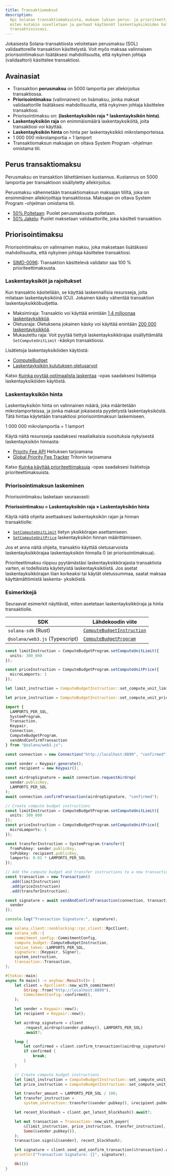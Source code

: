 ```yaml
---
title: Transaktiomaksut
description:
  Opi Solanan transaktiomaksuista, mukaan lukien perus- ja prioriteettimaksut,
  miten kutakin sovelletaan ja parhaat käytännöt laskentayksiköiden hallintaan
  transaktioissasi.
---
```


Jokaisesta Solana-transaktiosta veloitetaan perusmaksu (SOL) validaattoreille
transaktion käsittelystä. Voit myös maksaa valinnaisen priorisointimaksun
lisätäksesi mahdollisuutta, että nykyinen johtaja (validaattori) käsittelee
transaktiosi.

## Avainasiat

- Transaktion **perusmaksu** on 5000 lamportia per allekirjoitus transaktiossa.
- **Priorisointimaksu** (valinnainen) on lisämaksu, jonka maksat validaattorille
  lisätäksesi mahdollisuutta, että nykyinen johtaja käsittelee transaktiosi.
- Priorisointimaksu on: **(laskentayksikön raja \* laskentayksikön hinta)**.
- **Laskentayksikön raja** on enimmäismäärä laskentayksiköitä, joita
  transaktiosi voi käyttää.
- **Laskentayksikön hinta** on hinta per laskentayksikkö mikrolamporteissa.
- 1 000 000 mikrolamportia = 1 lamport
- Transaktiomaksun maksajan on oltava System Program -ohjelman omistama tili.

## Perus transaktiomaksu

Perusmaksu on transaktion lähettämisen kustannus. Kustannus on 5000 lamportia
per transaktioon sisällytetty allekirjoitus.

Perusmaksu vähennetään transaktiomaksun maksajan tililtä, joka on ensimmäinen
allekirjoittaja transaktiossa. Maksajan on oltava System Program -ohjelman
omistama tili.

- [50% Poltetaan](https://github.com/anza-xyz/agave/blob/v2.1.13/sdk/fee-calculator/src/lib.rs#L70):
  Puolet perusmaksusta poltetaan.
- [50% Jakelu](https://github.com/anza-xyz/agave/blob/e621336acad4f5d6e5b860eaa1b074b01c99253c/runtime/src/bank/fee_distribution.rs#L58-L62):
  Puolet maksetaan validaattorille, joka käsitteli transaktion.

## Priorisointimaksu

Priorisointimaksu on valinnainen maksu, joka maksetaan lisätäksesi
mahdollisuutta, että nykyinen johtaja käsittelee transaktiosi.

- [SIMD-0096](https://github.com/solana-foundation/solana-improvement-documents/blob/main/proposals/0096-reward-collected-priority-fee-in-entirety.md):
  Transaktion käsittelevä validator saa 100 % prioriteettimaksusta.

### Laskentayksiköt ja rajoitukset

Kun transaktio käsitellään, se käyttää laskennallisia resursseja, joita mitataan
laskentayksiköinä (CU). Jokainen käsky vähentää transaktion
laskentayksikköbudjettia.

- Maksimiraja: Transaktio voi käyttää enintään
  [1,4 miljoonaa laskentayksikköä](https://github.com/anza-xyz/agave/blob/v2.1.13/compute-budget/src/compute_budget_limits.rs#L14).
- Oletusraja: Oletuksena jokainen käsky voi käyttää enintään
  [200 000 laskentayksikköä](https://github.com/anza-xyz/agave/blob/v2.1.13/compute-budget/src/compute_budget_limits.rs#L10).
- Mukautettu raja: Voit pyytää tiettyä laskentayksikkörajaa sisällyttämällä
  `SetComputeUnitLimit` -käskyn transaktioosi.

Lisätietoja laskentayksiköiden käytöstä:

- [ComputeBudget](https://github.com/anza-xyz/agave/blob/v2.1.13/compute-budget/src/compute_budget.rs#L22-L130)
- [Laskentayksikön kulutuksen oletusarvot](https://github.com/anza-xyz/agave/blob/v2.1.13/compute-budget/src/compute_budget.rs#L149-L197)

Katso
[Kuinka pyytää optimaalista laskentaa](/developers/guides/advanced/how-to-request-optimal-compute)
-opas saadaksesi lisätietoja laskentayksiköiden käytöstä.

### Laskentayksikön hinta

Laskentayksikön hinta on valinnainen määrä, joka määritetään mikrolamporteissa,
ja jonka maksat jokaisesta pyydetystä laskentayksiköstä. Tätä hintaa käytetään
transaktiosi priorisointimaksun laskemiseen.

<Callout>1 000 000 mikrolamportia = 1 lamport</Callout>

Käytä näitä resursseja saadaksesi reaaliaikaisia suosituksia nykyisestä
laskentayksikön hinnasta:

- [Priority Fee API](https://docs.helius.dev/solana-apis/priority-fee-api)
  Heliuksen tarjoamana
- [Global Priority Fee Tracker](https://triton.one/solana-prioritization-fees/)
  Tritonin tarjoamana

Katso
[Kuinka käyttää prioriteettimaksuja](/developers/guides/advanced/how-to-use-priority-fees)
-opas saadaksesi lisätietoja prioriteettimaksuista.

### Priorisointimaksun laskeminen

Priorisointimaksu lasketaan seuraavasti:

**Priorisointimaksu = Laskentayksikön raja × Laskentayksikön hinta**

Käytä näitä ohjeita asettaaksesi laskentayksikön rajan ja hinnan transaktiolle:

- [`SetComputeUnitLimit`](https://github.com/anza-xyz/agave/blob/v2.1.13/sdk/src/compute_budget.rs#L42-L44)
  tietyn yksikkörajan asettamiseen.
- [`SetComputeUnitPrice`](https://github.com/anza-xyz/agave/blob/v2.1.13/sdk/src/compute_budget.rs#L48-L50)
  laskentayksikön hinnan määrittämiseen.

<Callout>

Jos et anna näitä ohjeita, transaktio käyttää oletusarvoista
laskentayksikkörajaa laskentayksikön hinnalla 0 (ei priorisointimaksua).

Prioriteettimaksu riippuu pyytämästäsi laskentayksikkörajasta transaktiota
varten, ei todellisista käytetyistä laskentayksiköistä. Jos asetat
laskentayksikkörajan liian korkeaksi tai käytät oletussummaa, saatat maksaa
käyttämättömistä laskenta- yksiköistä.

</Callout>

### Esimerkkejä

Seuraavat esimerkit näyttävät, miten asetetaan laskentayksikköraja ja hinta
transaktiolle.

| SDK                            | Lähdekoodin viite                                                                                                              |
| ------------------------------ | ------------------------------------------------------------------------------------------------------------------------------ |
| `solana-sdk` (Rust)            | [`ComputeBudgetInstruction`](https://github.com/anza-xyz/agave/blob/v2.1.13/sdk/src/compute_budget.rs#L17-L31)                 |
| `@solana/web3.js` (Typescript) | [`ComputeBudgetProgram`](https://github.com/solana-foundation/solana-web3.js/blob/v1.98.0/src/programs/compute-budget.ts#L218) |

<CodeTabs storage="compute-budget">

```ts !! title="Typescript"
const limitInstruction = ComputeBudgetProgram.setComputeUnitLimit({
  units: 300_000
});

const priceInstruction = ComputeBudgetProgram.setComputeUnitPrice({
  microLamports: 1
});
```

```rust !! title="Rust"
let limit_instruction = ComputeBudgetInstruction::set_compute_unit_limit(300_000);

let price_instruction = ComputeBudgetInstruction::set_compute_unit_price(1);
```

</CodeTabs>

<CodeTabs storage="compute-budget" flags="r">

```ts !! title="Typescript"
import {
  LAMPORTS_PER_SOL,
  SystemProgram,
  Transaction,
  Keypair,
  Connection,
  ComputeBudgetProgram,
  sendAndConfirmTransaction
} from "@solana/web3.js";

const connection = new Connection("http://localhost:8899", "confirmed");

const sender = Keypair.generate();
const recipient = new Keypair();

const airdropSignature = await connection.requestAirdrop(
  sender.publicKey,
  LAMPORTS_PER_SOL
);
await connection.confirmTransaction(airdropSignature, "confirmed");

// Create compute budget instructions
const limitInstruction = ComputeBudgetProgram.setComputeUnitLimit({
  units: 300_000
});
const priceInstruction = ComputeBudgetProgram.setComputeUnitPrice({
  microLamports: 1
});

const transferInstruction = SystemProgram.transfer({
  fromPubkey: sender.publicKey,
  toPubkey: recipient.publicKey,
  lamports: 0.01 * LAMPORTS_PER_SOL
});

// Add the compute budget and transfer instructions to a new transaction
const transaction = new Transaction()
  .add(limitInstruction)
  .add(priceInstruction)
  .add(transferInstruction);

const signature = await sendAndConfirmTransaction(connection, transaction, [
  sender
]);

console.log("Transaction Signature:", signature);
```

```rust !! title="Rust"
use solana_client::nonblocking::rpc_client::RpcClient;
use solana_sdk::{
    commitment_config::CommitmentConfig,
    compute_budget::ComputeBudgetInstruction,
    native_token::LAMPORTS_PER_SOL,
    signature::{Keypair, Signer},
    system_instruction,
    transaction::Transaction,
};

#[tokio::main]
async fn main() -> anyhow::Result<()> {
    let client = RpcClient::new_with_commitment(
        String::from("http://localhost:8899"),
        CommitmentConfig::confirmed(),
    );

    let sender = Keypair::new();
    let recipient = Keypair::new();

    let airdrop_signature = client
        .request_airdrop(&sender.pubkey(), LAMPORTS_PER_SOL)
        .await?;

    loop {
        let confirmed = client.confirm_transaction(&airdrop_signature).await?;
        if confirmed {
            break;
        }
    }

    // Create compute budget instructions
    let limit_instruction = ComputeBudgetInstruction::set_compute_unit_limit(300_000);
    let price_instruction = ComputeBudgetInstruction::set_compute_unit_price(1);

    let transfer_amount = LAMPORTS_PER_SOL / 100;
    let transfer_instruction =
        system_instruction::transfer(&sender.pubkey(), &recipient.pubkey(), transfer_amount);

    let recent_blockhash = client.get_latest_blockhash().await?;

    let mut transaction = Transaction::new_with_payer(
        &[limit_instruction, price_instruction, transfer_instruction],
        Some(&sender.pubkey()),
    );
    transaction.sign(&[&sender], recent_blockhash);

    let signature = client.send_and_confirm_transaction(&transaction).await?;
    println!("Transaction Signature: {}", signature);

    Ok(())
}
```

</CodeTabs>

